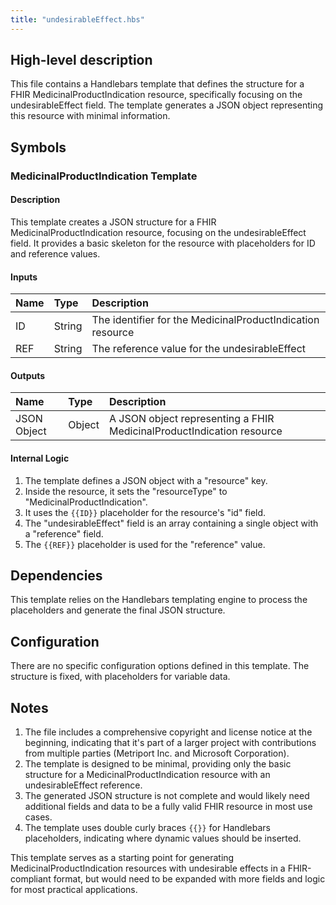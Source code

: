```yaml
---
title: "undesirableEffect.hbs"
---
```


## High-level description
This file contains a Handlebars template that defines the structure for a FHIR MedicinalProductIndication resource, specifically focusing on the undesirableEffect field. The template generates a JSON object representing this resource with minimal information.

## Symbols

### MedicinalProductIndication Template
#### Description
This template creates a JSON structure for a FHIR MedicinalProductIndication resource, focusing on the undesirableEffect field. It provides a basic skeleton for the resource with placeholders for ID and reference values.

#### Inputs
| Name | Type | Description |
|:-----|:-----|:------------|
| ID | String | The identifier for the MedicinalProductIndication resource |
| REF | String | The reference value for the undesirableEffect |

#### Outputs
| Name | Type | Description |
|:-----|:-----|:------------|
| JSON Object | Object | A JSON object representing a FHIR MedicinalProductIndication resource |

#### Internal Logic
1. The template defines a JSON object with a "resource" key.
2. Inside the resource, it sets the "resourceType" to "MedicinalProductIndication".
3. It uses the `{{ID}}` placeholder for the resource's "id" field.
4. The "undesirableEffect" field is an array containing a single object with a "reference" field.
5. The `{{REF}}` placeholder is used for the "reference" value.

## Dependencies
This template relies on the Handlebars templating engine to process the placeholders and generate the final JSON structure.

## Configuration
There are no specific configuration options defined in this template. The structure is fixed, with placeholders for variable data.

## Notes
1. The file includes a comprehensive copyright and license notice at the beginning, indicating that it's part of a larger project with contributions from multiple parties (Metriport Inc. and Microsoft Corporation).
2. The template is designed to be minimal, providing only the basic structure for a MedicinalProductIndication resource with an undesirableEffect reference.
3. The generated JSON structure is not complete and would likely need additional fields and data to be a fully valid FHIR resource in most use cases.
4. The template uses double curly braces `{{}}` for Handlebars placeholders, indicating where dynamic values should be inserted.

This template serves as a starting point for generating MedicinalProductIndication resources with undesirable effects in a FHIR-compliant format, but would need to be expanded with more fields and logic for most practical applications.